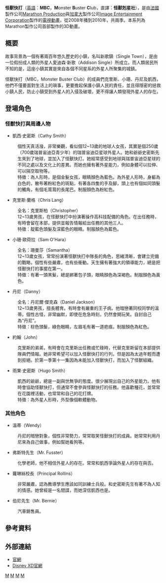{{Link style|time=2015-12-11T06:12:59+00:00}}
{{Infobox Television |
| show_name = 怪獸快打
| caption =
| format = [[動畫|動畫]]
| genre = [[動作電影|動作]], [[喜劇|喜劇]], [[青少年|青少年]]
| runtime = 約22分
| creator = {{link-en|文森特·沙爾翁-丁蒙賽|Vincent Chalvon-Demersay}}<br />{{link-en|大衛·米歇爾|David Michel}}
| developer = [[:en:Marathon_Media_Group|Marathon Media Group]] <br> [[:en:Jetix|Jetix Europe]] <small>(聯合製作)</small> <br> Mystery Animation<br>Image Entertainment Corporation
| voices =
| country = {{USA}} <br/> {{CAN}}
| network = [[:en:Jetix|Jetix 歐洲]]<BR/>[[:en:Jetix|Jetix 英國]]、[[:en:Pop_(UK_TV_channel)|POP]]<BR/>[[迪士尼頻道|迪士尼頻道]]<small> ([[日本|日本]]、[[台灣|台灣]])</small><BR/>[[:en:Jetix|Jetix]]、[[:en:Disney_XD|Disney XD]]<small> ([[美國|美國]])</small><BR/>[[:en:YTV_(TV_channel)|YTV]]<small> ([[加拿大|加拿大]])</small> <br/>[[:en:Jetix|Jetix]]、[[迪士尼頻道|迪士尼頻道]]<small> ([[俄羅斯|俄羅斯]])</small><BR/>[[:en:Q_(TV_network)|Q 11]]<small> ([[菲律賓|菲律賓]])</small>
| distributor = [[Disney_XD|Disney XD]] Europe<br/>[[Canal_France_International|Canal France International]] 
| first_aired = 2008年6月3日 
| last_aired = 2010年11月14日 
| status = Ended
| related  = 
| followed_by = 
| num_seasons = 2
| num_episodes = 52
| website = 
}}

'''怪獸快打'''（[[英語|英語]]：'''MBC'''，'''M'''onster '''B'''uster '''C'''lub，直譯：'''怪獸剋星社'''），是由[[法國|法國]]製作公司[[:en:Marathon_Production|Marathon Production]]與[[加拿大|加拿大]]製作公司[[:en:Image_Entertainment_Corporation|Image Entertainment Corporation]]製作的[[電視|電視]][[動畫|動畫]]，從2008年播到2010年，共兩季。本系列為Marathon製作公司首部製作的3D動畫。

==概要==
故事背景為一個有著兩百年悠久歷史的小鎮，名叫新歌鎮（Single Town），是由一位假扮成人類的外星人愛迪森·新歌（Addison Single）所成立。而人類居民所不知的是，這座小鎮其實是來自各個不同星系的外星人所聚集的城鎮。

怪獸快打（MBC，Monster Buster Club）的成員們克里斯、小珊、丹尼及凱西，他們不僅要面對生活上的瑣事，更要擔起保護小鎮人民的責任，並且得隱密的拯救小鎮人民，防止小鎮受到外星人的入侵及破壞，更不得讓人類發現外星人的存在。

==登場角色==
===怪獸快打與周邊人物===
*凱西·史密斯（Cathy Smith）
:個性天真活潑，非常樂觀，看似個12~13歲的地球人女孩，其實是個250歲（700歲瑞普宙迪亞青少年）的瑞普宙迪亞星球外星人。她和爺爺史密斯先生來到了地球，並加入了怪獸快打。她經常感受到地球與瑞普宙迪亞星球的不同之處以及文化上的差異。而她也擁有著外星能力，例如身體可以拉伸、可以隔空取物等。
:特徵：為人形時，是個金髮女孩，眼睛顏色為藍色。為外星人形時，身軀為白色的，散布著粉紅色的斑點，有著各四隻的手及腳，頭上也有個如同頭髮的觸角，有個毛茸茸的長尾巴。制服顏色為粉紅色。
*克里斯·蘭格（Chris Lang）
:全名：克里斯柏（Christopher）
:12~13歲男孩，在怪獸快打中扮演著操作高科技配備的角色。在出任務時，有時會留在本部，提供並報告情報給出任務的其他三人。
:特徵：靛藍色頭髮及深藍色的眼睛。制服顏色為藍色。
*小珊·歐荷拉（Sam O'Hara）
:全名：珊曼莎（Samantha）
:12~13歲女孩，常常扮演著怪獸快打中隊長的角色，思緒清晰，會建立完備的戰略，個性有些嚴肅，也有些衝動。天生擁有著強大的領導能力，總是把怪獸快打的事擺在第一。
:特徵：有著一頭黑髮，總是綁著包子頭，眼睛顏色為深褐色。制服顏色為黃色。
*丹尼（Danny）
:全名：丹尼爾·傑克森（Daniel Jackson）
:12~13歲男孩，擅長體育。有時會有嚴重的王子病。他暗戀著同校同學的溫蒂。個性古怪，非常幽默，即使在危急時刻，仍然會開玩笑。自封自己為“丹尼”。
:特徵：棕色頭髮，綠色眼睛，左眉毛有著一道疤痕。制服顏色為紅色。
*約翰（John）
:克里斯的弟弟，有時會在克里斯出任務或忙碌時，代替克里斯留在本部提供隊員們情報。她非常希望可以加入怪獸快打的行列，但是因為太過年輕而遭到拒絕。於第一季第十一集因為未能加入怪獸快打，而加入了怪獸組織。
*雨果·史密斯（Hugo Smith）
:凱西的爺爺，總是一副與世無爭的態度。很少展現出自己的外星能力。他有時會協助怪獸快打，但通常不會參與怪獸快打的任務。他喜歡種花，並常常在花園裡活動，也常常和自己的花打牌。
:特徵：為外星人形時，外型像個軟體動物。

===其他角色===
*溫蒂（Wendy）
:丹尼的暗戀對象，個性非常勢力，常常取笑怪獸快打的成員。她常常利用丹尼來為自己做事，例如幫她看狗等。
*弗斯特先生（Mr. Fusster）
:化學老師，他不相信外星人的存在。常常和凱西爭論外星人的存在與否。
*蘿琳絲校長（Principal Rollins）
:非常嚴肅，認為教導學生應該如同訓練士兵般。和史密斯先生有著不為人知的情感。她曾經是一名間諜，而她深信凱西也是。
*伯尼先生（Mr. Bernie）
:汽車銷售員。

== 參考資料 ==
{{reflist}}
==外部連結==
*[http://www.monsterbusterclub.tv/ 官網] {{Wayback|url=http://www.monsterbusterclub.tv/ |date=20131021232445 }}
*[http://disney.go.com/disneyxd/#/disneyxd/shows/monsterbusterclub/ Disney XD官網] {{Wayback|url=http://disney.go.com/disneyxd/#/disneyxd/shows/monsterbusterclub/ |date=20130402144735 }}{{en}}

[[Category:法國動畫|M]]
[[Category:加拿大動畫作品|M]]
[[Category:間諜題材作品|M]]
[[Category:外星生命題材作品|M]]